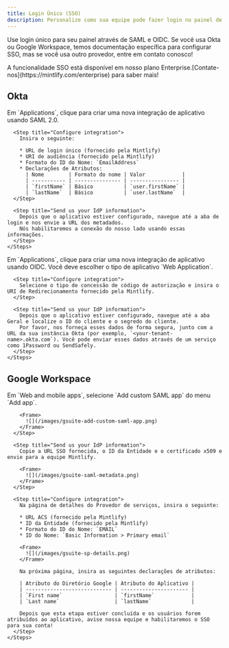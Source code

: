 ```yaml
---
title: Login Único (SSO)
description: Personalize como sua equipe pode fazer login no painel de administração
---
```


Use login único para seu painel através de SAML e OIDC. Se você usa Okta ou Google Workspace, temos documentação específica para configurar SSO, mas se você usa outro provedor, entre em contato conosco!

<Note>
  A funcionalidade SSO está disponível em nosso plano Enterprise.[Contate-nos](https://mintlify.com/enterprise) para saber mais!
</Note>

## Okta

<Tabs>
  <Tab title="SAML">
    <Steps>
      <Step title="Create an application">
        Em `Applications`, clique para criar uma nova integração de aplicativo usando SAML 2.0.
      </Step>

      <Step title="Configure integration">
        Insira o seguinte:

        * URL de login único (fornecido pela Mintlify)
        * URI de audiência (fornecido pela Mintlify)
        * Formato do ID do Nome: `EmailAddress`
        * Declarações de Atributos:
          | Nome        | Formato do nome | Valor            |
          | ----------- | --------------- | ---------------- |
          | `firstName` | Básico          | `user.firstName` |
          | `lastName`  | Básico          | `user.lastName`  |
      </Step>

      <Step title="Send us your IdP information">
        Depois que o aplicativo estiver configurado, navegue até a aba de login e nos envie a URL dos metadados.
        Nós habilitaremos a conexão do nosso lado usando essas informações.
      </Step>
    </Steps>
  </Tab>

  <Tab title="OIDC">
    <Steps>
      <Step title="Create an application">
        Em `Applications`, clique para criar uma nova integração de aplicativo usando OIDC.
        Você deve escolher o tipo de aplicativo `Web Application`.
      </Step>

      <Step title="Configure integration">
        Selecione o tipo de concessão de código de autorização e insira o URI de Redirecionamento fornecido pela Mintlify.
      </Step>

      <Step title="Send us your IdP information">
        Depois que o aplicativo estiver configurado, navegue até a aba Geral e localize o ID do cliente e o segredo do cliente.
        Por favor, nos forneça esses dados de forma segura, junto com a URL da sua instância Okta (por exemplo, `<your-tenant-name>.okta.com`). Você pode enviar esses dados através de um serviço como 1Password ou SendSafely.
      </Step>
    </Steps>
  </Tab>
</Tabs>

## Google Workspace

<Tabs>
  <Tab title="SAML">
    <Steps>
      <Step title="Create an application">
        Em `Web and mobile apps`, selecione `Add custom SAML app` do menu `Add app`.

        <Frame>
          ![](/images/gsuite-add-custom-saml-app.png)
        </Frame>
      </Step>

      <Step title="Send us your IdP information">
        Copie a URL SSO fornecida, o ID da Entidade e o certificado x509 e envie para a equipe Mintlify.

        <Frame>
          ![](/images/gsuite-saml-metadata.png)
        </Frame>
      </Step>

      <Step title="Configure integration">
        Na página de detalhes do Provedor de serviços, insira o seguinte:

        * URL ACS (fornecido pela Mintlify)
        * ID da Entidade (fornecido pela Mintlify)
        * Formato do ID do Nome: `EMAIL`
        * ID do Nome: `Basic Information > Primary email`

        <Frame>
          ![](/images/gsuite-sp-details.png)
        </Frame>

        Na próxima página, insira as seguintes declarações de atributos:

        | Atributo do Diretório Google | Atributo do Aplicativo |
        | ---------------------------- | ---------------------- |
        | `First name`                 | `firstName`            |
        | `Last name`                  | `lastName`             |

        Depois que esta etapa estiver concluída e os usuários forem atribuídos ao aplicativo, avise nossa equipe e habilitaremos o SSO para sua conta!
      </Step>
    </Steps>
  </Tab>
</Tabs>
